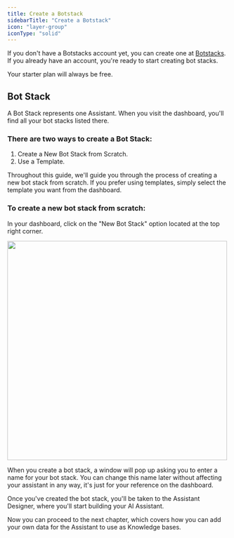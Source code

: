 ```yaml
---
title: Create a Botstack
sidebarTitle: "Create a Botstack"
icon: "layer-group"
iconType: "solid"
---
```


If you don't have a Botstacks account yet, you can create one at [Botstacks](https://www.botstacks.ai). If you already have an account, you're ready to start creating bot stacks.

<Note> Your starter plan will always be free. </Note>


## Bot Stack
A Bot Stack represents one Assistant. When you visit the dashboard, you'll find all your bot stacks listed there. 


### There are two ways to create a Bot Stack:

1. Create a New Bot Stack from Scratch.
2. Use a Template.

Throughout this guide, we'll guide you through the process of creating a new bot stack from scratch. If you prefer using templates, simply select the template you want from the dashboard.

### To create a new bot stack from scratch:

In your dashboard, click on the "New Bot Stack" option located at the top right corner.

<img 
height="500"  
src="/images/create-botstack.png"
/>

When you create a bot stack, a window will pop up asking you to enter a name for your bot stack. You can change this name later without affecting your assistant in any way, it's just for your reference on the dashboard.

Once you've created the bot stack, you'll be taken to the Assistant Designer, where you'll start building your AI Assistant.

Now you can proceed to the next chapter, which covers how you can add your own data for the Assistant to use as Knowledge bases.